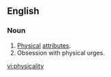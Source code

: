 ==English==

===Noun===
{{en-noun|-}}

# [[physical|Physical]] [[attribute]]s.
# Obsession with physical urges.

[[vi:physicality]]